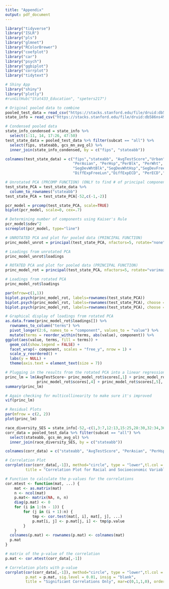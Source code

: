 ```yaml
---
title: "Appendix"
output: pdf_document
---
```


```r
library("tidyverse")
library("ISLR")
library("pls")
library("glmnet")
library("RColorBrewer")
library("coefplot")
library("car")
library("psych")
library("ggbiplot")
library("corrplot")
library("tidytext")
```

```r
# Shiny App
library("shiny")
library("plotly")
#runGitHub("Stat433_Education", "speters217")
```



```r
# Original pooled data to combine
pooled_test_data = read_csv("https://stacks.stanford.edu/file/druid:db586ns4974/seda_state_pool_gcs_4.0.csv")
state_info = read_csv("https://stacks.stanford.edu/file/druid:db586ns4974/seda_cov_state_pool_4.0.csv")
```

```r
# Condensed pooled data
state_info_condensed = state_info %>% 
  select(1:11, 14, 17:26, 47:50)
test_state_data = pooled_test_data %>% filter(subcat == "all") %>% 
  select(fips, stateabb, gcs_mn_avg_ol) %>%
  inner_join(state_info_condensed, by = c("fips", "stateabb"))

colnames(test_state_data) = c("fips","stateabb", "AvgTestScore","Urban","Suburb","Town","Rural","PerIndian", 
                              "PerAsian", "PerHsp","PerBlk", "PerWht", "PerFreeLunch","TotEnroll", 
                              "SegDevWhtBlk","SegDevWhtHsp","SegDevFreeLun","SegDevECD","DiffExpWhtBlk","DiffExpWhtHsp",
                              "DiffExpFreeLun","DiffExpECD", "PerECD","SES_AvgAll","SES_AvgWht","SES_AvgBlk","SES_AvgHsp")
```



```r
# Unrotated PCA (PRCOMP FUNCTION) (ONLY to find # of principal components)
test_state_PCA = test_state_data %>%
  column_to_rownames("stateabb")
test_state_PCA = test_state_PCA[-52,c(-1,-2)]

pcr_model = prcomp(test_state_PCA, scale=TRUE)
biplot(pcr_model, scale=0, cex=.7)

# Determining number of components using Kaiser's Rule
pcr_model$sdev^2
screeplot(pcr_model, type="line")
```

```r
# UNROTATED PCA and plot for pooled data (PRINCIPAL FUNCTION)
princ_model_unrot = principal(test_state_PCA, nfactors=5, rotate="none")

# Loadings from unrotated PCA
princ_model_unrot$loadings
```

```r
# ROTATED PCA and plot for pooled data (PRINCIPAL FUNCTION)
princ_model_rot = principal(test_state_PCA, nfactors=5, rotate="varimax")

# Loadings from rotated PCA
princ_model_rot$loadings

par(mfrow=c(1,1))
biplot.psych(princ_model_rot, labels=rownames(test_state_PCA))
biplot.psych(princ_model_rot, labels=rownames(test_state_PCA), choose = c(1,2))
biplot.psych(princ_model_rot, labels=rownames(test_state_PCA), choose = c(5,2))
```

```r
# Graphical display of loadings from rotated PCA
as.data.frame(princ_model_rot$loadings[]) %>%
  rownames_to_column("terms") %>% 
  pivot_longer(2:6, names_to = "component", values_to = "value") %>% 
  mutate(terms = reorder_within(terms, abs(value), component)) %>% 
ggplot(aes(value, terms, fill = terms)) +
  geom_col(show.legend = FALSE) +
  facet_wrap(~ component, scales = "free_y", nrow = 1) +
  scale_y_reordered() +
  labs(y = NULL) +
  theme(axis.text = element_text(size = 7))
```

```r
# Plugging in the results from the rotated PCA into a linear regression
princ_lm = lm(AvgTestScore~ princ_model_rot$scores[,1] + princ_model_rot$scores[,2] + princ_model_rot$scores[,3] +
              princ_model_rot$scores[,4] + princ_model_rot$scores[,5], data = test_state_data[-52, -c(1,2)])
summary(princ_lm)

# Again checking for multicollinearity to make sure it's improved
vif(princ_lm)

# Residual Plots 
par(mfrow = c(2, 2)) 
plot(princ_lm)
```



```r
race_diversity_SES = state_info[-52,-c(1,3:7,12:13,15:25,28:30,32:34,36:38,40:42,44:46,48:53,55:57)]
corr_data = pooled_test_data %>% filter(subcat == "all") %>% 
  select(stateabb, gcs_mn_avg_ol) %>%
  inner_join(race_diversity_SES, by = c("stateabb"))

colnames(corr_data) = c("stateabb", "AvgTestScore", "PerAsian", "PerHsp","PerBlk", "PerWht", "PerFreeLunch", "SegDevWhtBlk","SegDevWhtHsp","SegDevECD", "PerECD","BachAvg","PovertyAvg","UnempAvg","SnapBenAvg","SingleMomAvg","SES_AvgAll","MedIncome")

# Correlation Plot
corrplot(cor(corr_data[,-1]), method="circle", type = "lower",tl.col = "black", tl.srt = 45,
         title = "Correlation Plot for Racial and Socioeconomic Variables", mar=c(0,0,1,0), order = "FPC")

# Function to calculate the p-values for the correlations
cor.mtest <- function(mat, ...) {
    mat <- as.matrix(mat)
    n <- ncol(mat)
    p.mat<- matrix(NA, n, n)
    diag(p.mat) <- 0
    for (i in 1:(n - 1)) {
        for (j in (i + 1):n) {
            tmp <- cor.test(mat[, i], mat[, j], ...)
            p.mat[i, j] <- p.mat[j, i] <- tmp$p.value
        }
    }
  colnames(p.mat) <- rownames(p.mat) <- colnames(mat)
  p.mat
}

# matrix of the p-value of the correlation
p.mat <- cor.mtest(corr_data[,-1])

# Correlation plots with p-value
corrplot(cor(corr_data[,-1]), method="circle", type = "lower",tl.col = "black", tl.srt = 45, 
         p.mat = p.mat, sig.level = 0.01, insig = "blank",
         title = "Significant Correlations Only", mar=c(0,1,1,0), order = "FPC")
```
